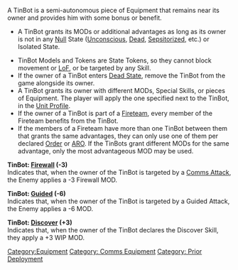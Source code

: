 {{n5-section-equipment}}


A TinBot is a semi-autonomous piece of Equipment that remains near its owner and provides him with some bonus or benefit.

{{css_skillbox |black| TINBOT | AUTOMATIC EQUIPMENT }}
{{skill-label | Comms Equipment, Prior Deployment. }}
{{requirements}}
* A TinBot grants its MODs or additional advantages as long as its owner is not in any [[Null]] State ([[Unconscious]], [[Dead]], [[Sepsitorized]], etc.) or Isolated State.
{{effects}}
* TinBot Models and Tokens are State Tokens, so they cannot block movement or [[LoF]], or be targeted by any Skill.
* If the owner of a TinBot enters [[Dead State]], remove the TinBot from the game alongside its owner.
* A TinBot grants its owner with different MODs, Special Skills, or pieces of Equipment. The player will apply the one specified next to the TinBot, in the [[Unit Profile]].
* If the owner of a TinBot is part of a [[Fireteam]], every member of the Fireteam benefits from the TinBot.
* If the members of a Fireteam have more than one TinBot between them that grants the same advantages, they can only use one of them per declared [[Trooper Activation | Order]] or [[ARO]]. If the TinBots grant different MODs for the same advantage, only the most advantageous MOD may be used.
{{css_skillbox-end}}


{{greybox-start | Examples of Tinbot Types }}
'''TinBot: [[Firewall]] (-3)''' <br>
Indicates that, when the owner of the TinBot is targeted by a [[Comms Attack]], the Enemy applies a -3 Firewall MOD.

'''TinBot: [[Guided]] (-6)'''<br>
Indicates that, when the owner of the TinBot is targeted by a Guided Attack, the Enemy applies a -6 MOD.

'''TinBot: [[Discover]] (+3)'''<br>
Indicates that, when the owner of the TinBot declares the Discover Skill, they apply a +3 WIP MOD.
{{greybox-end}}



{{n5-section-equipment}}



[[Category:Equipment]]

<!-- Label and Trait categories. -->
[[Category: Comms Equipment ]]
[[Category: Prior Deployment ]]